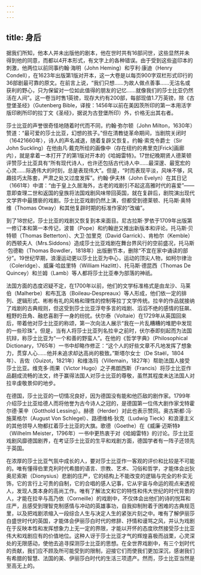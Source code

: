 ```yaml
---
---
---
```

title: 身后
---




据我们所知，他本人并未出版他的剧本，他在世时共有16部问世，这些显然并未得到他的同意，而都以4开本形式，有文字上的各种错误。由于受到这些盗印本的刺激，他两位以前同事约翰·海明（John Heming）和亨利·康迪（Henry Condell），在1623年出版第1版对开本，这一大卷是以每页900字双栏形式印行的36部剧最可靠的原文。在前言上说，“我们只想……为故人做点善事……无沽名或获利的野心，只为保留对一位如此值得的朋友的记忆……就像我们的莎士比亚仍然活在人间”。这一卷当时售1英镑，现存大约有200部，每部现值1.7万英镑，除《古登堡圣经》（Gutenberg Bible，译按：1456年以前在美因茨所印的第一本用活字版印刷所印的拉丁文《圣经》，据说为古登堡所印）外，价格无出其右者。

莎士比亚的声誉很奇怪地随着时代而不同，约翰·弥尔顿（John Milton，1630年）赞道：“最可爱的莎士比亚，幻想的孩子。”但在清教徒革命期间，当剧院关闭时（16421660年），诗人的声名减退，随着复辟又恢复。约翰·索克令爵士（Sir John Suckling）在他由凡·戴克所绘的画像中（存在纽约的弗里克[Frick]画廊内），就是拿着一本打开了的第1版对开本的《哈姆雷特》。17世纪晚期贤人德莱顿评赞莎士比亚具有“所有现代诗人，也许还包括古代诗人中……最深邃、最宽宏的心灵……际遇伟大的时刻，总是表现伟大”。但是，“时而表现平淡，风味不够，风趣技巧太陈套，严肃之处又过度发挥”。约翰·伊夫林（John Evelyn）在其日记（1661年）中谓：“由于皇上久居海外，古老的戏剧引不起这高雅时代的喜爱”——意即查理二世和返国的皇族将法国戏剧风味带回英国，就在复辟后，剧院演出现代文学界中最猥亵的戏剧。莎士比亚戏剧仍然上演，但都受到德莱顿、托马斯·奥特维（Thomas Otway）和其他复辟时期的标准作家的“改编”。

到了18世纪，莎士比亚的戏剧又恢复到本来面目。尼古拉斯·罗依于1709年出版第一修订本和第一本传记，波普（Pope）和约翰逊又推出新版本和评论。托马斯·贝特顿（Thomas Betterton）、大卫·加里克（David Garrick）、肯柏尔（Kemble）的西顿夫人（Mrs.Siddons）造成莎士比亚戏剧在舞台界风行的空前盛况，托马斯·包德勒（Thomas Bowdler，1818年）出版删节本，删除“不宜在家中诵读的部分”。19世纪早期，浪漫运动更以莎士比亚为中心，运动的顶尖人物，如柯尔律治（Coleridge）、威廉·哈兹里特（William Hazlitt）、托马斯·德昆西（Thomas De Quincey）和兰姆（Lamb）等人都将莎士比亚奉为部落的神祇。

法国方面的态度迟疑不定，在1700年以前，他们的文学标准格式是由龙沙、马莱伯（Malherbe）和布瓦洛（Boileau-Despreaux）等人形成，他们依一定的排列、逻辑形式、彬彬有礼的风格和理性的控制等拉丁文学传统。拉辛的作品就接纳了戏剧的古典规则，但这受到莎士比亚浮夸多言的戏剧、滔滔不绝的感情的狂飙、粗野的丑角、融悲喜剧于一身的纷扰。伏尔泰（Voltaie）在1729年从英国回来后，带着他对莎士比亚的称颂，第一次向法人展示“我在一片乱糟糟的堆肥中发现的一些珍珠”。但是，当有人将莎士比亚列名拉辛之前时，伏尔泰即刻起而为法国抗辩，称莎士比亚为“一个和善的野蛮人”。在他的《哲学字典》（Philosophical Dictionary，1765年）一书中却略作修正：“这个人的好些文章不凡地发挥了想象力，贯穿人心……他并未追求却达高尚的极致。”斯塔尔女士（De Staël，1804年）、吉佐（Guizot，1821年）和维洛玛（Villemain，1827年）帮助法国人接受莎士比亚。维克多·雨果（Victor Hugo）之子弗朗西斯（Francis）将莎士比亚作品翻成流畅的法文，终于赢得法国人对莎士比亚的尊敬，虽然其程度未达法国人对拉辛虔敬景仰的地步。

在德国，莎士比亚的一切情况良好，因为德国没有能和他匹敌的剧作家。1799年介绍莎士比亚给德人而将他誉为古今诗人之冠的，是德国第一位伟大剧作家戈特霍尔德·莱辛（Gotthold Lessing）。赫德（Herder）对此也表示赞同。奥古斯都·冯·施莱格尔（August Von Schlegel）、路德维格·狄克（Ludwig Tieck）和浪漫主义的其他领导人物都扛着莎士比亚的大旗。歌德（Goethe）在《威廉·迈斯特》（Wilhelm Meister，1796年）一书中更热衷于对《哈姆雷特》的讨论。莎士比亚戏剧风靡德国剧界，在考证莎士比亚的生平和戏剧方面，德国学者有一阵子还领先于英国。

在浓厚的莎士比亚气氛中成长的人，要对莎士比亚作一客观的评价和比较是不可能的。唯有懂得伯里克利时代希腊的语言、宗教、艺术、习俗和哲学，才能体会出狄奥尼索斯（Dionysius）悲剧的庄严，它的结构上不能改变的逻辑与完全的朴实无饰，它的言行上可贵的自制，它的合唱的感人记事，它从宇宙与命运的观点来透视人，发现人类本身的高尚工作。唯有了解法文和它的特性和伟大世纪的时代背景的人，才能在拉辛与高乃依（Corneille）的戏剧中，不仅体会出他们的诗的悦耳和庄严，且感受到理智克制感情与冲动的英雄事功，自我抑制附着于困难的古典规范里，以及把戏剧浓缩入一段综合人生与决定人生的紧张片刻之中。唯有了解伊丽莎白盛世时代的英国，才能体会伊丽莎白时代的修辞、抒情和谩骂之风，并认为戏剧在于反映本性和发挥想象力上无一定的界限，才能以开怀的态度欣然接受莎士比亚伟大和戏剧应有的价值地位。这种人讶于莎士比亚才气的辉煌喜极而战栗，心灵深处的无限感动，使他去追寻探测莎士比亚的思想。在全世界戏剧中，有三个划时代的贡献，我们应不顾及所可能受到的限制，迎接它们而使我们更加深沉，感谢我们有希腊的智慧、法国的美、伊丽莎白时代的生活三项遗产。然而，莎士比亚当然是至高无上的。